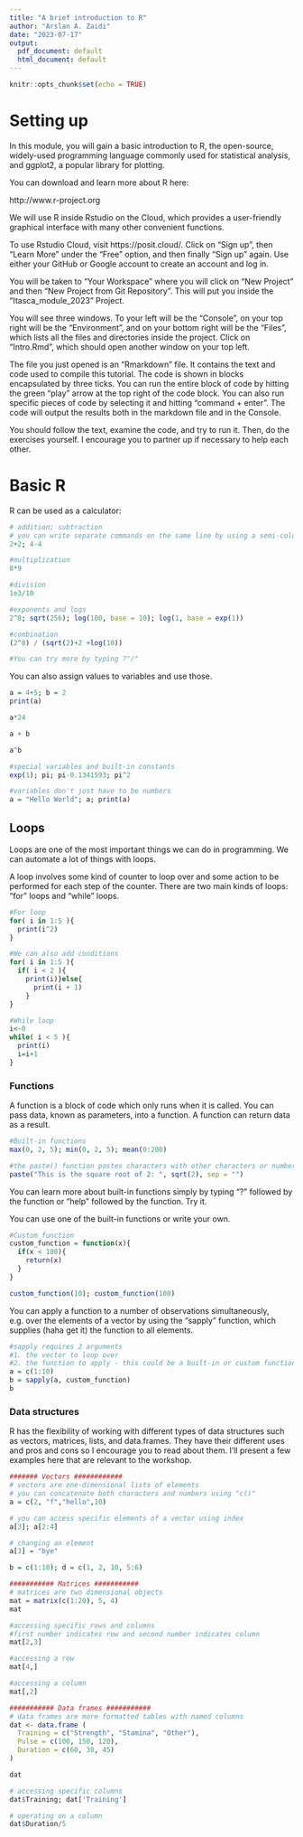 ```yaml
---
title: "A brief introduction to R"
author: "Arslan A. Zaidi"
date: "2023-07-17"
output:
  pdf_document: default
  html_document: default
---
```


```r
knitr::opts_chunk$set(echo = TRUE)

```

# Setting up

In this module, you will gain a basic introduction to R, the open-source, widely-used programming language commonly used for statistical analysis, and ggplot2, a popular library for plotting.

You can download and learn more about R here:

http://www.r-project.org

We will use R inside Rstudio on the Cloud, which provides a user-friendly graphical interface with many other convenient functions.

To use Rstudio Cloud, visit https://posit.cloud/. Click on "Sign up", then "Learn More" under the "Free" option, and then finally "Sign up" again. Use either your GitHub or Google account to create an account and log in.

You will be taken to "Your Workspace" where you will click on "New Project" and then "New Project from Git Repository". This will put you inside the "Itasca_module_2023" Project.

You will see three windows. To your left will be the "Console", on your top right will be the "Environment", and on your bottom right will be the "Files", which lists all the files and directories inside the project. Click on "Intro.Rmd", which should open another window on your top left.

The file you just opened is an "Rmarkdown" file. It contains the text and code used to compile this tutorial. The code is shown in blocks encapsulated by three ticks. You can run the entire block of code by hitting the green "play" arrow at the top right of the code block. You can also run specific pieces of code by selecting it and hitting "command + enter". The code will output the results both in the markdown file and in the Console.

You should follow the text, examine the code, and try to run it. Then, do the exercises yourself. I encourage you to partner up if necessary to help each other.

# Basic R

R can be used as a calculator:

```r

# addition; subtraction
# you can write separate commands on the same line by using a semi-colon
2+2; 4-4

#multiplication
8*9

#division
1e3/10

#exponents and logs
2^8; sqrt(256); log(100, base = 10); log(1, base = exp(1))

#combination
(2^8) / (sqrt(2)+2 +log(10))

#You can try more by typing ?"/"

```


You can also assign values to variables and use those.

```r

a = 4+5; b = 2
print(a)

a*24

a + b

a^b

#special variables and built-in constants
exp(1); pi; pi-0.1341593; pi^2

#variables don't just have to be numbers
a = "Hello World"; a; print(a)


```

## Loops

Loops are one of the most important things we can do in programming. We can automate a lot of things with loops.

A loop involves some kind of counter to loop over and some action to be performed for each step of the counter. There are two main kinds of loops: "for" loops and "while" loops.

```r

#For loop
for( i in 1:5 ){
  print(i^2)
}

#We can also add conditions
for( i in 1:5 ){
  if( i < 2 ){
    print(i)}else{
      print(i + 1)
    }
}

#While loop
i<-0
while( i < 5 ){
  print(i)
  i=i+1
}


```

### Functions

A function is a block of code which only runs when it is called. You can pass data, known as parameters, into a function. A function can return data as a result. 

```r

#Built-in functions
max(0, 2, 5); min(0, 2, 5); mean(0:200)

#the paste() function pastes characters with other characters or numbers
paste("This is the square root of 2: ", sqrt(2), sep = "")


```

You can learn more about built-in functions simply by typing "?" followed by the function or "help" followed by the function. Try it.


You can use one of the built-in functions or write your own.

```r

#Custom function 
custom_function = function(x){
  if(x < 100){
    return(x)
  }
}

custom_function(10); custom_function(100)

```


You can apply a function to a number of observations simultaneously, e.g. over the elements of a vector by using the "sapply" function, which supplies (haha get it) the function to all elements.

```r

#sapply requires 2 arguments
#1. the vector to loop over
#2. the function to apply - this could be a built-in or custom function
a = c(1:10)
b = sapply(a, custom_function)
b

```


### Data structures

R has the flexibility of working with different types of data structures such as vectors, matrices, lists, and data.frames. They have their different uses and pros and cons so I encourage you to read about them. I'll present a few examples here that are relevant to the workshop.

```r

####### Vectors ############
# vectors are one-dimensional lists of elements
# you can concatenate both characters and numbers using "c()"
a = c(2, "f","hello",10)

# you can access specific elements of a vector using index
a[3]; a[2:4]

# changing an element
a[3] = "bye"

b = c(1:10); d = c(1, 2, 10, 5:6)

```


```r

########### Matrices ###########
# matrices are two dimensional objects
mat = matrix(c(1:20), 5, 4)
mat

#accessing specific rows and columns
#first number indicates row and second number indicates column 
mat[2,3]

#accessing a row
mat[4,]

#accessing a column
mat[,2]

```


```r

########### Data frames ###########
# data frames are more formatted tables with named columns
dat <- data.frame (
  Training = c("Strength", "Stamina", "Other"),
  Pulse = c(100, 150, 120),
  Duration = c(60, 30, 45)
)

dat

# accessing specific columns
dat$Training; dat['Training']

# operating on a column
dat$Duration/5



```

